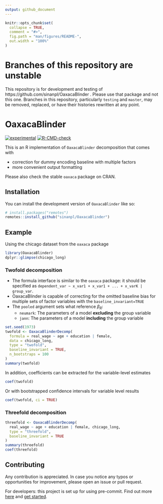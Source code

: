 ```yaml
---
output: github_document
---
```


<!-- README.md is generated from README.Rmd. Please edit that file -->

```r
knitr::opts_chunk$set(
  collapse = TRUE,
  comment = "#>",
  fig.path = "man/figures/README-",
  out.width = "100%"
)
```

# Branches of this repository are unstable

This repository is for development and testing of https://github.com/sinanpl/OaxacaBlinder .  Please use that package and not this one.  Branches in this repository, particularly `testing` and `master`, may be removed, replaced, or have their histories rewritten at any point.

# OaxacaBlinder

<!-- badges: start -->

[![experimental](http://badges.github.io/stability-badges/dist/experimental.svg)](http://github.com/badges/stability-badges)
[![R-CMD-check](https://github.com/sinanpl/OaxacaBlinder/actions/workflows/R-CMD-check.yaml/badge.svg)](https://github.com/sinanpl/OaxacaBlinder/actions/workflows/R-CMD-check.yaml)
<!-- badges: end -->

This is an R implementation of `OaxacaBlinder` decomposition that comes with

- correction for dummy encoding baseline with multiple factors
- more convenient output formatting

Please also check the stable `oaxaca` package on CRAN.

## Installation

You can install the development version of `OaxacaBlinder` like so:

``` r
# install.packages("remotes")
remotes::install_github("sinanpl/OaxacaBlinder")
```

## Example

Using the chicago dataset from the `oaxaca` package

```r
library(OaxacaBlinder)
dplyr::glimpse(chicago_long)
```


### Twofold decomposition

- The formula interface is similar to the `oaxaca` package: it should be specified as `dependent_var ~ x_var1 + x_var1 + ... + x_varK | group_var`.
- OaxacaBlinder is capable of correcting for the omitted baseline bias for multiple sets of factor variables with the `baseline_invariant=TRUE`
- The `pooled` argument sets what reference $\beta_R$:
  - `neumark`: The parameters of a model **excluding** the group variable
  - `jann`: The parameters of a model **including** the group variable

```r
set.seed(1973)
twofold <- OaxacaBlinderDecomp(
  formula = real_wage ~ age + education | female,
  data = chicago_long,
  type = "twofold",
  baseline_invariant = TRUE,
  n_bootstraps = 100
)
summary(twofold)
```

In addition, coefficients can be extracted for the variable-level estimates

```r
coef(twofold)
```

Or with bootstrapped confidence intervals for variable level results

```r
coef(twofold, ci = TRUE)
```

### Threefold decomposition

```r
threefold <- OaxacaBlinderDecomp(
  real_wage ~ age + education | female, chicago_long,
  type = "threefold",
  baseline_invariant = TRUE
)
summary(threefold)
coef(threefold)
```

## Contributing

Any contribution is appreciated. In case you notice any typos or 
opportunities for improvement, please open an issue or pull request.

For developers: this project is set up for using pre-commit.
Find out more [here](https://lorenzwalthert.github.io/precommit/) and 
[get started](https://lorenzwalthert.github.io/precommit/articles/precommit.html).
